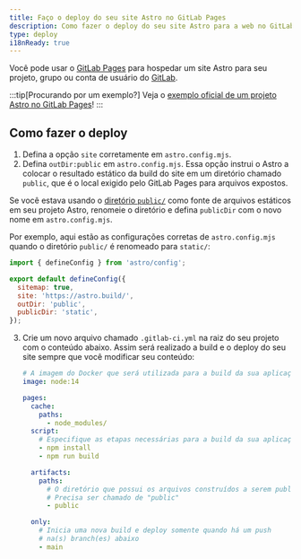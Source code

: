 ```yaml
---
title: Faço o deploy do seu site Astro no GitLab Pages
description: Como fazer o deploy do seu site Astro para a web no GitLab Pages.
type: deploy
i18nReady: true
---
```


Você pode usar o [GitLab Pages](https://pages.gitlab.io/) para hospedar um site Astro para seu projeto, grupo ou conta de usuário do [GitLab](https://about.gitlab.com/).

:::tip[Procurando por um exemplo?]
Veja o [exemplo oficial de um projeto Astro no GitLab Pages](https://gitlab.com/pages/astro)!
:::

## Como fazer o deploy

1. Defina a opção `site` corretamente em `astro.config.mjs`.
2. Defina `outDir:public` em `astro.config.mjs`. Essa opção instrui o Astro a colocar o resultado estático da build do site em um diretório chamado `public`, que é o local exigido pelo GitLab Pages para arquivos expostos.

  Se você estava usando o [diretório `public/`](/pt-br/core-concepts/project-structure/#public) como fonte de arquivos estáticos em seu projeto Astro, renomeie o diretório e defina `publicDir` com o novo nome em `astro.config.mjs`.

  Por exemplo, aqui estão as configurações corretas de `astro.config.mjs` quando o diretório `public/` é renomeado para `static/`:

   ```js
   import { defineConfig } from 'astro/config';

   export default defineConfig({
     sitemap: true,
     site: 'https://astro.build/',
     outDir: 'public',
     publicDir: 'static',
   });
   ```

3. Crie um novo arquivo chamado `.gitlab-ci.yml` na raiz do seu projeto com o conteúdo abaixo. Assim será realizado a build e o deploy do seu site sempre que você modificar seu conteúdo:

   ```yaml
   # A imagem do Docker que será utilizada para a build da sua aplicação
   image: node:14

   pages:
     cache:
       paths:
         - node_modules/
     script:
       # Especifique as etapas necessárias para a build da sua aplicação aqui
       - npm install
       - npm run build

     artifacts:
       paths:
         # O diretório que possui os arquivos construídos a serem publicados.
         # Precisa ser chamado de "public"
         - public

     only:
       # Inicia uma nova build e deploy somente quando há um push
       # na(s) branch(es) abaixo
       - main
   ```
